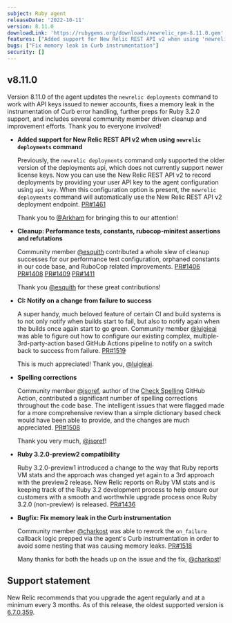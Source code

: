 ```yaml
---
subject: Ruby agent
releaseDate: '2022-10-11'
version: 8.11.0
downloadLink: 'https://rubygems.org/downloads/newrelic_rpm-8.11.0.gem'
features: ["Added support for New Relic REST API v2 when using 'newrelic deployments' command"]
bugs: ["Fix memory leak in Curb instrumentation"]
security: []
---
```


  ## v8.11.0

  Version 8.11.0 of the agent updates the `newrelic deployments` command to work with API keys issued to newer accounts, fixes a memory leak in the instrumentation of Curb error handling, further preps for Ruby 3.2.0 support, and includes several community member driven cleanup and improvement efforts. Thank you to everyone involved!


  * **Added support for New Relic REST API v2 when using `newrelic deployments` command**

    Previously, the `newrelic deployments` command only supported the older version of the deployments api, which does not currently support newer license keys. Now you can use the New Relic REST API v2 to record deployments by providing your user API key to the agent configuration using `api_key`. When this configuration option is present, the `newrelic deployments` command will automatically use the New Relic REST API v2 deployment endpoint. [PR#1461](https://github.com/newrelic/newrelic-ruby-agent/pull/1461)

    Thank you to [@Arkham](https://github.com/Arkham) for bringing this to our attention!


  * **Cleanup: Performance tests, constants, rubocop-minitest assertions and refutations**

    Community member [@esquith](https://github.com/esquith) contributed a whole slew of cleanup successes for our performance test configuration, orphaned constants in our code base, and RuboCop related improvements. [PR#1406](https://github.com/newrelic/newrelic-ruby-agent/pull/1406) [PR#1408](https://github.com/newrelic/newrelic-ruby-agent/pull/1408) [PR#1409](https://github.com/newrelic/newrelic-ruby-agent/pull/1409) [PR#1411](https://github.com/newrelic/newrelic-ruby-agent/pull/1411)

    Thank you [@esquith](https://github.com/esquith) for these great contributions!


  * **CI: Notify on a change from failure to success**

    A super handy, much beloved feature of certain CI and build systems is to not only notify when builds start to fail, but also to notify again when the builds once again start to go green. Community member [@luigieai](https://github.com/luigieai) was able to figure out how to configure our existing complex, multiple-3rd-party-action based GitHub Actions pipeline to notify on a switch back to success from failure. [PR#1519](https://github.com/newrelic/newrelic-ruby-agent/pull/1519)

    This is much appreciated! Thank you, [@luigieai](https://github.com/luigieai).


  * **Spelling corrections**

    Community member [@jsoref](https://github.com/jsoref), author of the [Check Spelling](https://github.com/marketplace/actions/check-spelling) GitHub Action, contributed a significant number of spelling corrections throughout the code base. The intelligent issues that were flagged made for a more comprehensive review than a simple dictionary based check would have been able to provide, and the changes are much appreciated. [PR#1508](https://github.com/newrelic/newrelic-ruby-agent/pull/1508)

    Thank you very much, [@jsoref](https://github.com/jsoref)!


  * **Ruby 3.2.0-preview2 compatibility**

    Ruby 3.2.0-preview1 introduced a change to the way that Ruby reports VM stats and the approach was changed yet again to a 3rd approach with the preview2 release. New Relic reports on Ruby VM stats and is keeping track of the Ruby 3.2 development process to help ensure our customers with a smooth and worthwhile upgrade process once Ruby 3.2.0 (non-preview) is released. [PR#1436](https://github.com/newrelic/newrelic-ruby-agent/pull/1436)


  * **Bugfix: Fix memory leak in the Curb instrumentation**

    Community member [@charkost](https://github.com/charkost) was able to rework the `on_failure` callback logic prepped via the agent's Curb instrumentation in order to avoid some nesting that was causing memory leaks. [PR#1518](https://github.com/newrelic/newrelic-ruby-agent/pull/1518)

    Many thanks for both the heads up on the issue and the fix, [@charkost](https://github.com/charkost)!


## Support statement

New Relic recommends that you upgrade the agent regularly and at a minimum every 3 months. As of this release, the oldest supported version is [6.7.0.359](https://docs.newrelic.com/docs/release-notes/agent-release-notes/ruby-release-notes/ruby-agent-670359).
